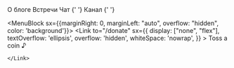 <!-- @mdx mdx -->


<MenuMain>
  <MenuBlock id="HeaderLogo" /* for control of disapearing main page logo */>
    <Link
      to="/"
      title="So Meta — Такая Мета"
      sx={{
        width: [40, 64],
        mr: [3, 5],
        display: 'flex',
        alignItems: 'center'
      }}
    >
      <SometaLogo logoColor="light"/>
    </Link>
  </MenuBlock>

  <MenuBlock>
    <Link to="/about" sx={{flexShrink: 0}}>О блоге</Link>
  </MenuBlock>

  <MenuBlock>
    <Link to="/meetings" sx={{flexShrink: 0}}>Встречи</Link>
  </MenuBlock>

  <MenuBlock>
    <LinkUI href="https://t.me/metaunity" target="_blank" rel="norefferer noopener" sx={{textDecoration: "none", marginRight: [3]}}>
      <Flex alignItems="flex-start">
        Чат
        {' '}
        <FontAwesomeIcon icon={['fab', 'telegram-plane']} size="xs"/>
      </Flex>
    </LinkUI>
  </MenuBlock>

  <MenuBlock>
    <LinkUI href="https://t.me/metabaza" target="_blank" rel="norefferer noopener" sx={{textDecoration: "none"}}>
      <Flex alignItems="flex-start">
        Канал
        {' '}
        <FontAwesomeIcon icon={['fab', 'telegram-plane']} size="xs"/>
      </Flex>
    </LinkUI>
  </MenuBlock>

  <MenuBlock sx={{marginRight: 0, marginLeft: "auto", overflow: "hidden", color: 'background'}}>
    <Link
      to="/donate"
      sx={{
        display: ["none", "flex"],
        textOverflow: 'ellipsis',
        overflow: 'hidden',
        whiteSpace: 'nowrap',
      }}
    >
      Toss a coin ♪
      
    </Link>
  </MenuBlock>

  <MenuBlock>
    <SocialLinks sx={{ marginLeft: ["auto", 0], color: 'background' }} />
  </MenuBlock>

</MenuMain>
